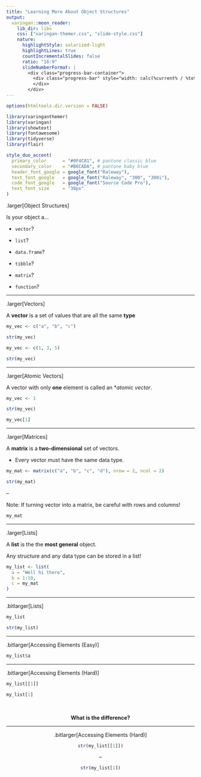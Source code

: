 ```yaml
---
title: "Learning More About Object Structures"
output:
  xaringan::moon_reader:
    lib_dir: libs
    css: ["xaringan-themer.css", "slide-style.css"]
    nature:
      highlightStyle: solarized-light
      highlightLines: true
      countIncrementalSlides: false
      ratio: "16:9"
      slideNumberFormat: |
        <div class="progress-bar-container">
          <div class="progress-bar" style="width: calc(%current% / %total% * 100%);">
          </div>
        </div>
---
```


```r
options(htmltools.dir.version = FALSE)
```

```r
library(xaringanthemer)
library(xaringan)
library(showtext)
library(fontawesome)
library(tidyverse)
library(flair)

style_duo_accent(
  primary_color      = "#0F4C81", # pantone classic blue
  secondary_color    = "#B6CADA", # pantone baby blue
  header_font_google = google_font("Raleway"),
  text_font_google   = google_font("Raleway", "300", "300i"),
  code_font_google   = google_font("Source Code Pro"),
  text_font_size     = "30px"
)
```

.larger[Object Structures]

Is your object a...

* `vector`?

* `list`?

* `data.frame`?

* `tibble`?

* `matrix`?

* `function`? 

---

.larger[Vectors]

A **vector** is a set of values that are all the same **type**

```r
my_vec <- c("a", "b", "c")

str(my_vec)

my_vec <- c(1, 3, 5)

str(my_vec)
```

---

.larger[Atomic Vectors]

A vector with only **one** element is called an *_atomic vector_.

```r

my_vec <- 1

```

```r
str(my_vec)

my_vec[1]

```

---

.larger[Matrices]

A **matrix** is a **two-dimensional** set of vectors. 

- Every vector must have the same data type.

```r
my_mat <- matrix(c("a", "b", "c", "d"), nrow = 2, ncol = 2)

str(my_mat)
```

--

Note: If turning  vector into a matrix, be careful with rows and columns!

```r
my_mat
```


---

.larger[Lists]

A **list** is the the **most general** object.  

Any structure and any data type can be stored in a list!

```r
my_list <- list(
  a = "Well hi there",
  b = 1:10,
  c = my_mat
)
```

---

.bitlarger[Lists]

```r
my_list

str(my_list)

```

---

.bitlarger[Accessing Elements (Easy)]

```r
my_list$a
```

---

.bitlarger[Accessing Elements (Hard)]


```r
my_list[[1]]

my_list[1]
```

</br>
<center>

**What is the difference?**

---

.bitlarger[Accessing Elements (Hard)]

```r
str(my_list[[1]])
```

--

```r

str(my_list[1])
```